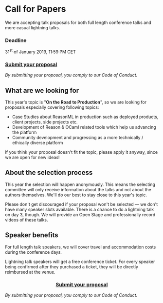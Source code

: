 
# Call for Papers

We are accepting talk proposals for both full length conference talks and more casual lightning talks.

### Deadline
31<sup>st</sup> of January 2019, 11:59 PM CET

### <a href={cfpLink} title="Submit your proposal">Submit your proposal</a>

_By submitting your proposal, you comply to our <Link to="/code-of-conduct">Code of Conduct</Link>._

## What are we looking for

This year's topic is "**On the Road to Production**", so we are looking for proposals especially covering following topics:

- Case Studies about ReasonML in production such as deployed products, client projects, side projects etc.
- Development of Reason & OCaml related tools which help us advancing the platform
- Community development and progressing as a more technically / ethically diverse platform

If you think your proposal doesn't fit the topic, please apply it anyway, since we are open for new ideas!

## About the selection process

This year the selection will happen anonymously. This means the selecting committee will only receive information about the talks and not about the authors themselves. We'll do our best to stay close to this year's topic.

Please don't get discouraged if your proposal won't be selected — we don't have many speaker slots available. There is a chance to do a lightning talk on day 3, though. We will provide an Open Stage and professionally record videos of these talks.

## Speaker benefits

For full length talk speakers, we will cover travel and accommodation costs during the conference days.

Lightning talk speakers will get a free conference ticket. For every speaker being confirmed after they purchased a ticket, they will be directly reimbursed at the venue.

<center>

### <a href={cfpLink} title="Submit your proposal">Submit your proposal</a>

</center>

_By submitting your proposal, you comply to our <Link to="/code-of-conduct">Code of Conduct</Link>._

